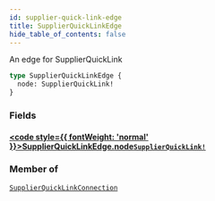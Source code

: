 ```yaml
---
id: supplier-quick-link-edge
title: SupplierQuickLinkEdge
hide_table_of_contents: false
---
```








An edge for SupplierQuickLink

```graphql
type SupplierQuickLinkEdge {
  node: SupplierQuickLink!
}
```


### Fields

#### [<code style={{ fontWeight: 'normal' }}>SupplierQuickLinkEdge.<b>node</b></code>](#)<Bullet />[`SupplierQuickLink!`](/supply/api/graphql-admin/reference/objects/supplier-quick-link) <Badge class="secondary" text="non-null"/> <Badge class="secondary" text="object"/>
> 
> 



### Member of

[`SupplierQuickLinkConnection`](/supply/api/graphql-admin/reference/objects/supplier-quick-link-connection)  <Badge class="secondary" text="object"/>



